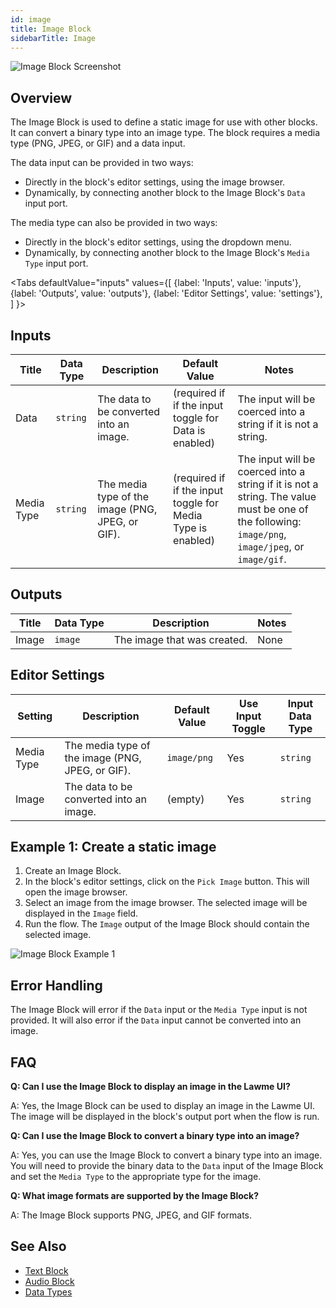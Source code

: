 ```yaml
---
id: image
title: Image Block
sidebarTitle: Image
---
```



![Image Block Screenshot](./assets/image-block.png)

## Overview

The Image Block is used to define a static image for use with other blocks. It can convert a binary type into an image type. The block requires a media type (PNG, JPEG, or GIF) and a data input.

The data input can be provided in two ways:

- Directly in the block's editor settings, using the image browser.
- Dynamically, by connecting another block to the Image Block's `Data` input port.

The media type can also be provided in two ways:

- Directly in the block's editor settings, using the dropdown menu.
- Dynamically, by connecting another block to the Image Block's `Media Type` input port.

<Tabs
  defaultValue="inputs"
  values={[
    {label: 'Inputs', value: 'inputs'},
    {label: 'Outputs', value: 'outputs'},
    {label: 'Editor Settings', value: 'settings'},
  ]
}>

<TabItem value="inputs">

## Inputs

| Title      | Data Type | Description                                      | Default Value                                               | Notes                                                                                                                                             |
| ---------- | --------- | ------------------------------------------------ | ----------------------------------------------------------- | ------------------------------------------------------------------------------------------------------------------------------------------------- |
| Data       | `string`  | The data to be converted into an image.          | (required if if the input toggle for Data is enabled)       | The input will be coerced into a string if it is not a string.                                                                                    |
| Media Type | `string`  | The media type of the image (PNG, JPEG, or GIF). | (required if if the input toggle for Media Type is enabled) | The input will be coerced into a string if it is not a string. The value must be one of the following: `image/png`, `image/jpeg`, or `image/gif`. |

</TabItem>

<TabItem value="outputs">

## Outputs

| Title | Data Type | Description                 | Notes |
| ----- | --------- | --------------------------- | ----- |
| Image | `image`   | The image that was created. | None  |

</TabItem>

<TabItem value="settings">

## Editor Settings

| Setting    | Description                                      | Default Value | Use Input Toggle | Input Data Type |
| ---------- | ------------------------------------------------ | ------------- | ---------------- | --------------- |
| Media Type | The media type of the image (PNG, JPEG, or GIF). | `image/png`   | Yes              | `string`        |
| Image      | The data to be converted into an image.          | (empty)       | Yes              | `string`        |

</TabItem>

</Tabs>

## Example 1: Create a static image

1. Create an Image Block.
2. In the block's editor settings, click on the `Pick Image` button. This will open the image browser.
3. Select an image from the image browser. The selected image will be displayed in the `Image` field.
4. Run the flow. The `Image` output of the Image Block should contain the selected image.

![Image Block Example 1](./assets/image-block-example-01.png)

## Error Handling

The Image Block will error if the `Data` input or the `Media Type` input is not provided. It will also error if the `Data` input cannot be converted into an image.

## FAQ

**Q: Can I use the Image Block to display an image in the Lawme UI?**

A: Yes, the Image Block can be used to display an image in the Lawme UI. The image will be displayed in the block's output port when the flow is run.

**Q: Can I use the Image Block to convert a binary type into an image?**

A: Yes, you can use the Image Block to convert a binary type into an image. You will need to provide the binary data to the `Data` input of the Image Block and set the `Media Type` to the appropriate type for the image.

**Q: What image formats are supported by the Image Block?**

A: The Image Block supports PNG, JPEG, and GIF formats.

## See Also

- [Text Block](./text.mdx)
- [Audio Block](./audio.mdx)
- [Data Types](../user-guide/workflow/data-types.md)
